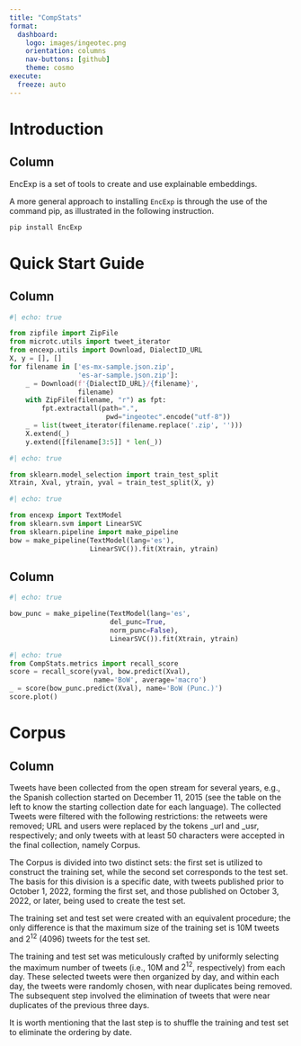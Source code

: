 ```yaml
--- 
title: "CompStats"
format: 
  dashboard:
    logo: images/ingeotec.png
    orientation: columns
    nav-buttons: [github]
    theme: cosmo
execute:
  freeze: auto    
---
```


# Introduction

## Column 

::: {.card title='Introduction' .flow}  
EncExp is a set of tools to create and use explainable embeddings.
:::

::: {.card title='Installing using pip' .flow} 
A more general approach to installing `EncExp` is through the use of the command pip, as illustrated in the following instruction.

```sh
pip install EncExp
```
::: 

# Quick Start Guide 

## Column

::: {.card title="Datasets" .flow} 
```python
#| echo: true

from zipfile import ZipFile
from microtc.utils import tweet_iterator
from encexp.utils import Download, DialectID_URL
X, y = [], []
for filename in ['es-mx-sample.json.zip',
                 'es-ar-sample.json.zip']:
    _ = Download(f'{DialectID_URL}/{filename}',
                 filename)
    with ZipFile(filename, "r") as fpt:
        fpt.extractall(path=".",
                        pwd="ingeotec".encode("utf-8"))
    _ = list(tweet_iterator(filename.replace('.zip', '')))
    X.extend(_)
    y.extend([filename[3:5]] * len(_))
```
:::

::: {.card title="Training and Validation sets" .flow}
```python
#| echo: true

from sklearn.model_selection import train_test_split
Xtrain, Xval, ytrain, yval = train_test_split(X, y)
```
:::

::: {.card title="BoW" .flow} 
```python
#| echo: true

from encexp import TextModel
from sklearn.svm import LinearSVC
from sklearn.pipeline import make_pipeline
bow = make_pipeline(TextModel(lang='es'),
                    LinearSVC()).fit(Xtrain, ytrain)
```
:::

## Column 

::: {.card title="BoW (Punc.)" .flow}
```python
#| echo: true

bow_punc = make_pipeline(TextModel(lang='es',
                         del_punc=True,
                         norm_punc=False),
                         LinearSVC()).fit(Xtrain, ytrain)
```
:::

::: {.card title="Performance" .flow}
```python
#| echo: true
from CompStats.metrics import recall_score
score = recall_score(yval, bow.predict(Xval),
                     name='BoW', average='macro')
_ = score(bow_punc.predict(Xval), name='BoW (Punc.)')                     
score.plot()
```
:::

# Corpus 

## Column 

::: {.card title="Description"}
Tweets have been collected from the open stream for several years, e.g., the Spanish collection started on December 11, 2015 (see the table on the left to know the starting collection date for each language). The collected Tweets were filtered with the following restrictions: the retweets were removed; URL and users were replaced by the tokens _url and _usr, respectively; and only tweets with at least 50 characters were accepted in the final collection, namely Corpus. 

The Corpus is divided into two distinct sets: the first set is utilized to construct the training set, while the second set corresponds to the test set. The basis for this division is a specific date, with tweets published prior to October 1, 2022, forming the first set, and those published on October 3, 2022, or later, being used to create the test set. 

The training set and test set were created with an equivalent procedure; the only difference is that the maximum size of the training set is 10M tweets and $2^{12}$ (4096) tweets for the test set.

The training and test set was meticulously crafted by uniformly selecting the maximum number of tweets (i.e., 10M and $2^{12}$, respectively) from each day. These selected tweets were then organized by day, and within each day, the tweets were randomly chosen, with near duplicates being removed. The subsequent step involved the elimination of tweets that were near duplicates of the previous three days.

It is worth mentioning that the last step is to shuffle the training and test set to eliminate the ordering by date. 
:::
